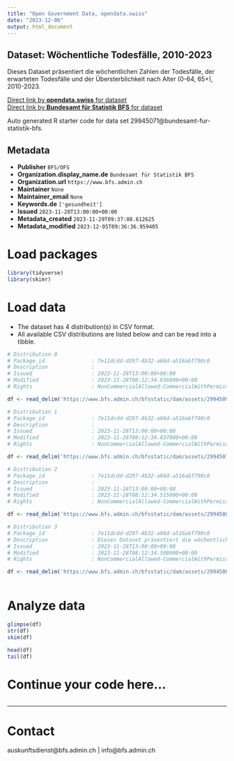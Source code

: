 ```yaml
---
title: "Open Government Data, opendata.swiss"
date: "2023-12-06"
output: html_document
---
```


## Dataset: Wöchentliche Todesfälle, 2010-2023

Dieses Dataset präsentiert die wöchentlichen Zahlen der Todesfälle, der erwarteten Todesfälle und der Übersterblichkeit nach Alter (0-64, 65+), 2010-2023.

[Direct link by **opendata.swiss** for dataset](https://opendata.swiss/de/dataset/wochentliche-todesfalle-2010-20231)<br>
[Direct link by **Bundesamt für Statistik BFS** for dataset](https://www.bfs.admin.ch/asset/de/ts-d-14.03.04.03-wr)

Auto generated R starter code for data set 29945071@bundesamt-fur-statistik-bfs.

## Metadata

- **Publisher** `BFS/OFS`
- **Organization.display_name.de** `Bundesamt für Statistik BFS`
- **Organization.url** `https://www.bfs.admin.ch`
- **Maintainer** `None`
- **Maintainer_email** `None`
- **Keywords.de** `['gesundheit']`
- **Issued** `2023-11-28T13:00:00+00:00`
- **Metadata_created** `2023-11-29T09:37:08.612625`
- **Metadata_modified** `2023-12-05T09:36:36.959405`


# Load packages

```r

library(tidyverse)
library(skimr)

```

# Load data

-   The dataset has 4 distribution(s) in CSV format.
-   All available CSV distributions are listed below and can be read into a tibble.

```r

# Distribution 0
# Package_id               : 7e11dcdd-d297-4b32-a66d-a516abf790c0
# Description              : 
# Issued                   : 2023-11-28T13:00:00+00:00
# Modified                 : 2023-11-28T08:12:34.656000+00:00
# Rights                   : NonCommercialAllowed-CommercialWithPermission-ReferenceRequired

df <- read_delim('https://www.bfs.admin.ch/bfsstatic/dam/assets/29945092/master')

# Distribution 1
# Package_id               : 7e11dcdd-d297-4b32-a66d-a516abf790c0
# Description              : 
# Issued                   : 2023-11-28T13:00:00+00:00
# Modified                 : 2023-11-28T08:12:34.637000+00:00
# Rights                   : NonCommercialAllowed-CommercialWithPermission-ReferenceRequired

df <- read_delim('https://www.bfs.admin.ch/bfsstatic/dam/assets/29945079/master')

# Distribution 2
# Package_id               : 7e11dcdd-d297-4b32-a66d-a516abf790c0
# Description              : 
# Issued                   : 2023-11-28T13:00:00+00:00
# Modified                 : 2023-11-28T08:12:34.515000+00:00
# Rights                   : NonCommercialAllowed-CommercialWithPermission-ReferenceRequired

df <- read_delim('https://www.bfs.admin.ch/bfsstatic/dam/assets/29945083/master')

# Distribution 3
# Package_id               : 7e11dcdd-d297-4b32-a66d-a516abf790c0
# Description              : Dieses Dataset präsentiert die wöchentlichen Zahlen der Todesfälle, der erwarteten Todesfälle und der Übersterblichkeit nach Alter (0-64, 65+), 2010-2023.
# Issued                   : 2023-11-28T13:00:00+00:00
# Modified                 : 2023-11-28T08:12:34.508000+00:00
# Rights                   : NonCommercialAllowed-CommercialWithPermission-ReferenceRequired

df <- read_delim('https://www.bfs.admin.ch/bfsstatic/dam/assets/29945088/master')



```

# Analyze data

```r

glimpse(df)
str(df)
skim(df)

head(df)
tail(df)

```

# Continue your code here...

```r

```

------------------------------------------------------------------------

# Contact

auskunftsdienst@bfs.admin.ch | info@bfs.admin.ch
